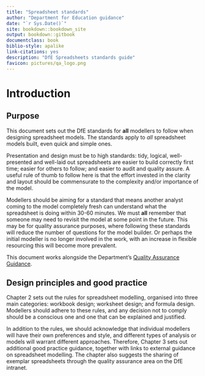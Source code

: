 ```yaml
---
title: "Spreadsheet standards"
author: "Department for Education guidance"
date: "`r Sys.Date()`"
site: bookdown::bookdown_site
output: bookdown::gitbook
documentclass: book
biblio-style: apalike
link-citations: yes
description: "DfE Spreadsheets standards guide"
favicon: pictures/qa_logo.png
---
```


# Introduction

## Purpose

This document sets out the DfE standards for **all** modellers to follow when designing spreadsheet models. The standards apply to *all* spreadsheet models built, even quick and simple ones.   

Presentation and design must be to high standards: tidy, logical, well-presented and well-laid out spreadsheets are easier to build correctly first time; easier for others to follow; and easier to audit and quality assure. A useful rule of thumb to follow here is that the effort invested in the clarity and layout should be commensurate to the complexity and/or importance of the model. 

Modellers should be aiming for a standard that means another analyst coming to the model completely fresh can understand what the spreadsheet is doing within 30-60 minutes. We must **all** remember that someone may need to revisit the model at some point in the future.  This may be for quality assurance purposes, where following these standards will reduce the number of questions for the model builder. Or perhaps the initial modeller is no longer involved in the work, with an increase in flexible resourcing this will become more prevalent.   

This document works alongside the Department’s [Quality Assurance Guidance](https://educationgovuk.sharepoint.com/:w:/r/sites/sarpi/g/_layouts/15/Doc.aspx?sourcedoc=%7BCE688250-04F4-41A2-9951-230577A8F129%7D&file=DfE%20Quality%20Assurance%20Framework.docx&action=default&mobileredirect=true).

## Design principles and good practice 

Chapter 2 sets out the rules for spreadsheet modelling, organised into three main categories: workbook design; worksheet design; and formula design. Modellers should adhere to these rules, and any decision not to comply should be a conscious one and one that can be explained and justified. 

In addition to the rules, we should acknowledge that individual modellers will have their own preferences and style, and different types of analysis or models will warrant different approaches.  Therefore, Chapter 3 sets out additional good practice guidance, together with links to external guidance on spreadsheet modelling.  The chapter also suggests the sharing of exemplar spreadsheets through the quality assurance area on the DfE intranet.
